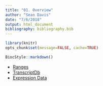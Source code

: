 ```yaml
---
title: "01. Overview"
author: "Sean Davis"
date: "7/6/2018"
output: html_document
bibliography: bibliography.bib
---
```


```r
library(knitr)
opts_chunk$set(message=FALSE, cache=TRUE)
```

```r
BiocStyle::markdown()
```

- [Ranges](02.RangesAndSignal.html)
- [TranscriptDb](03.transcriptdb.html)
- [Expression Data](04.ExpressionData.Rmd)

